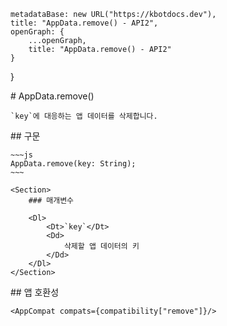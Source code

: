 
    metadataBase: new URL("https://kbotdocs.dev"),
    title: "AppData.remove() - API2",
    openGraph: {
        ...openGraph,
        title: "AppData.remove() - API2"
    }
}

<Section>
    # AppData.remove()

    `key`에 대응하는 앱 데이터를 삭제합니다.
</Section>
<Section>
    ## 구문

    ~~~js
    AppData.remove(key: String);
    ~~~

    <Section>
        ### 매개변수

        <Dl>
            <Dt>`key`</Dt>
            <Dd>
                삭제할 앱 데이터의 키
            </Dd>
        </Dl>
    </Section>
</Section>
<Section>
    ## 앱 호환성

    <AppCompat compats={compatibility["remove"]}/>
</Section>